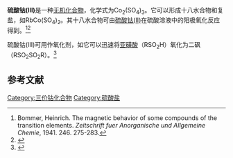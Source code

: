 {{Chembox
| Name = 
| NameEn = Cobalt(III) sulfate
| ImageFile = Cobalt(III) sulfate.png
|  ImageSize = 
|  ImageAlt = 
| IUPACName = 
| IUPACNameZh = 
| OtherNames = 硫酸高钴
| Section1 = {{Chembox Identifiers
|   CASNo = 13478-09-6
|   CASNo_Ref = {{cascite|correct|CAS}}
|   PubChem = 
|   SMILES = [O-]S(=O)(=O)[O-].[O-]S(=O)(=O)[O-].[O-]S(=O)(=O)[O-].[Co+3].[Co+3] }}
| Section2 = {{Chembox Properties
|   Formula = Co<sub>2</sub>(SO<sub>4</sub>)<sub>3</sub>
|   MolarMass = 730.37
|   Appearance = 
|   Density = 
|   MeltingPt = 
|   BoilingPt = 
|   Solubility =  }}
| Section3 = {{Chembox Hazards
|   MainHazards = 
|   FlashPt = 
|   Autoignition =  }}
}}
'''硫酸钴(III)'''是一种[[无机化合物|无机化合物]]，化学式为Co<sub>2</sub>(SO<sub>4</sub>)<sub>3</sub>。它可以形成十八水合物和复盐，如RbCo(SO<sub>4</sub>)<sub>2</sub>。其十八水合物可由[[硫酸钴|硫酸钴(II)]]在硫酸溶液中的阳极氧化反应得到。<ref>Bommer, Heinrich. The magnetic behavior of some compounds of the transition elements. ''Zeitschrift fuer Anorganische und Allgemeine Chemie'', 1941. 246. 275-283.</ref><ref>{{cite journal|journal=Analytical Chemistry|volume=27|issue=9|language=en|issn=0003-2700|date=1955-09|pages=1419–1423|doi=10.1021/ac60105a016|url=https://pubs.acs.org/doi/abs/10.1021/ac60105a016|title=Cobalt(III) Oxidimetry|accessdate=2020-08-05|author=C. E. Bricker, L. J. Loeffler}}</ref>

硫酸钴(III)可用作氧化剂，如它可以迅速将[[亚磺酸|亚磺酸]]（RSO<sub>2</sub>H）氧化为二砜（RSO<sub>2</sub>SO<sub>2</sub>R）。<ref>{{cite journal|journal=The Journal of Organic Chemistry|volume=31|issue=10|language=en|issn=0022-3263|date=1966-10|pages=3418–3419|doi=10.1021/jo01348a514|url=https://pubs.acs.org/doi/abs/10.1021/jo01348a514|title=The Preparation of α-Disulfones by Cobalt(III) Oxidation|accessdate=2020-08-05|author=George C. Denzer, Paul Allen, Patrick Conway, M. van der Veen}}</ref>

==参考文献==
{{reflist}}

{{钴化合物}}
{{硫酸盐}}

[[Category:三价钴化合物|Category:三价钴化合物]]
[[Category:硫酸盐|Category:硫酸盐]]